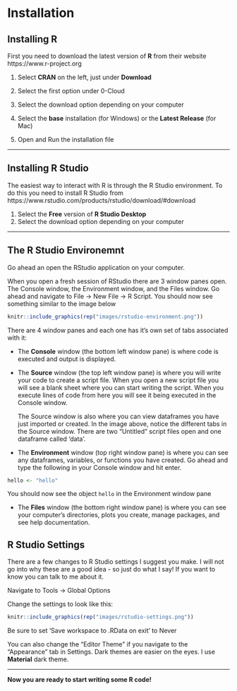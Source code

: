 # Installation

## Installing R

First you need to download the latest version of **R** from their website https://www.r-project.org

1. Select **CRAN** on the left, just under **Download**

2. Select the first option under 0-Cloud

3. Select the download option depending on your computer

4. Select the **base** installation (for Windows) or the **Latest Release** (for Mac)

5. Open and Run the installation file

********

## Installing R Studio

The easiest way to interact with R is through the R Studio environment. To do this you need to install R Studio from https://www.rstudio.com/products/rstudio/download/#download

1. Select the **Free** version of **R Studio Desktop**
2. Select the download option depending on your computer

********

## The R Studio Environemnt

Go ahead an open the RStudio application on your computer.

When you open a fresh session of RStudio there are 3 window panes open. The Console window, the Environment window, and the Files window. Go ahead and navigate to File -> New File -> R Script. You should now see something similar to the image below

```r
knitr::include_graphics(rep("images/rstudio-environment.png"))
```

There are 4 window panes and each one has it's own set of tabs associated with it:

* The **Console** window (the bottom left window pane) is where code is executed and output is displayed.

* The **Source** window (the top left window pane) is where you will write your code to create a script file. When you open a new script file you will see a blank sheet where you can start writing the script. When you execute lines of code from here you will see it being executed in the Console window.

   The Source window is also where you can view dataframes you have just imported or created. In the image above, notice the different tabs in the Source window. There are two "Untitled" script files open and one dataframe called 'data'. 

* The **Environment** window (top right window pane) is where you can see any dataframes, variables, or functions you have created. Go ahead and type the following in your Console window and hit enter.

```r
hello <- "hello"
```

   You should now see the object `hello` in the Environment window pane

* The **Files** window (the bottom right window pane) is where you can see your computer’s directories, plots you create, manage packages, and see help documentation.

## R Studio Settings

There are a few changes to R Studio settings I suggest you make. I will not go into why these are a good idea - so just do what I say! If you want to know you can talk to me about it.

Navigate to Tools -> Global Options

Change the settings to look like this:

```r
knitr::include_graphics(rep("images/rstudio-settings.png"))
```

Be sure to set 'Save workspace to .RData on exit' to Never

You can also change the "Editor Theme" if you navigate to the "Appearance" tab in Settings. Dark themes are easier on the eyes. I use **Material** dark theme.

********

**Now you are ready to start writing some R code!**